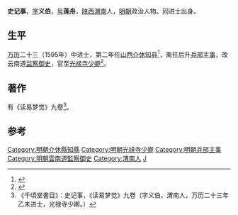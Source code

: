 '''史记事'''，[[表字|字]]'''义伯'''，[[号|号]]'''莲舟'''，[[陕西|陕西]][[渭南|渭南]]人，[[明朝|明朝]]政治人物。同进士出身。

==生平==
[[万历|万历]]二十三（1595年）中进士，第二年任[[山西|山西]][[介休|介休]][[知县|知县]]<ref>{{cite news|title=史记事|url=http://www.sxjz.gov.cn/html/main/col160/2007-10/24/200710241503439063714051890_1.html|accessdate=2014-05-09|newspaper=中国晋中|deadurl=yes|archiveurl=https://web.archive.org/web/20140513010801/http://www.sxjz.gov.cn/html/main/col160/2007-10/24/200710241503439063714051890_1.html|archivedate=2014-05-13}}</ref>，离任后升[[兵部|兵部]][[主事|主事]]，改云南道[[监察御史|监察御史]]，官至[[光禄寺|光禄寺]][[少卿|少卿]]<ref>{{cite news|title=第一编 哲学 宗教  第一章 哲 学  第二节 儒 学|url=http://www.sxsdq.cn/dqzlk/sxsz/zsz/200903/t20090310_3985.htm|accessdate=2014-05-09|newspaper=陕西省地情网|deadurl=yes|archiveurl=https://web.archive.org/web/20140513011451/http://www.sxsdq.cn/dqzlk/sxsz/zsz/200903/t20090310_3985.htm|archivedate=2014-05-13}}</ref>。

==著作==
有《读易梦觉》九卷<ref>《千頃堂書目》：史记事，《读易梦觉》九卷（字义伯，渭南人，万历二十三年乙未进士，光禄寺少卿。）</ref>。

==参考==
{{reflist}}

{{start box}}
{{s-off}}
{{s-before|[[王正己|王正己]]}}
{{s-title|明朝介休縣知縣|1596年－1601年}}
{{s-after|[[杜沛然|杜沛然]]}}
{{end box}}

{{明朝人物小作品}}
{{萬曆二十三年乙未科殿試金榜}}
{{DEFAULTSORT:Shi史}}
[[Category:明朝介休縣知縣|Category:明朝介休縣知縣]]
[[Category:明朝光祿寺少卿|Category:明朝光祿寺少卿]]
[[Category:明朝兵部主事|Category:明朝兵部主事]]
[[Category:明朝雲南道監察御史|Category:明朝雲南道監察御史]]
[[Category:渭南人|Category:渭南人]]
[[Category:史姓|J]]